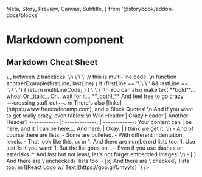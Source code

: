   Meta,
  Story,
  Preview,
  Canvas,
  Subtitle,
} from '@storybook/addon-docs/blocks'

<Meta title="Components/Text/Markdown" />

# Markdown component

<Canvas>
  <Markdown source={"`this is makrdown!`"} />
</Canvas>

## Markdown Cheat Sheet

<Canvas>
<Markdown
  source={`
# Welcome to my React Markdown Editor!
\n
## This is a sub-heading...
### And here's some other cool stuff:
\n
Heres some code, \`<div ></div>\`, between 2 backticks.
\n
\`\`\`
// this is multi-line code:
\n
function anotherExample(firstLine, lastLine) {
    if (firstLine == '\`\`\`' && lastLine == '\`\`\`') {
      return multiLineCode;
  }
}
\`\`\`
\n
You can also make text **bold**... whoa!
Or _italic_.
Or... wait for it... **_both!_**
And feel free to go crazy ~~crossing stuff out~~.
\n
There's also [links](https://www.freecodecamp.com), and
> Block Quotes!
\n
And if you want to get really crazy, even tables:
\n
Wild Header | Crazy Header | Another Header?
------------ |: -------------: | -------------:
Your content can | be here, and it | can be here....
And here. | Okay. | I think we get it.
\n
- And of course there are lists.
  - Some are bulleted.
      - With different indentation levels.
        - That look like this.
\n
\n
1. And there are numbererd lists too.
1. Use just 1s if you want!
1. But the list goes on...
- Even if you use dashes or asterisks.
* And last but not least, let's not forget embedded images:
\n
- [ ] And there are \`unchecked\` lists too.
- [x] And there are \`checked\` lists too.
\n
![React Logo w/ Text](https://goo.gl/Umyytc)
`}
/>
</Canvas>
